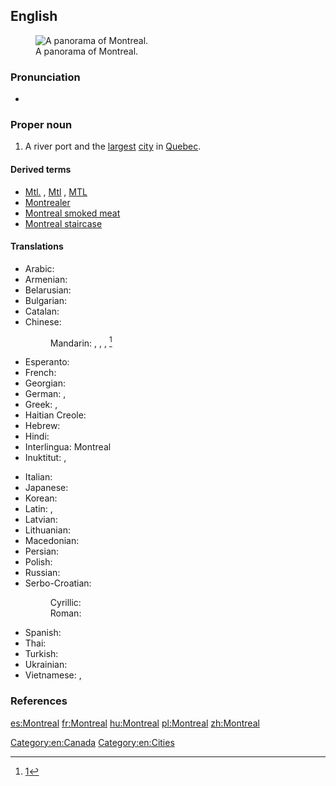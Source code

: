 {{also|Montréal}}
==English==
{{wikipedia}}
[[Image:Montreal Twilight Panorama 2006.jpg|thumb|right|A panorama of Montreal.]]

===Pronunciation===
* {{IPA|/ˌmʌntriˈɒl/|/ˌmɒntriˈɔːl/|lang=en}}

===Proper noun===
{{en-proper noun}}

# A river port and the [[largest]] [[city]] in [[Quebec]].

====Derived terms====
* [[Mtl.]] , [[Mtl]] , [[MTL]] {{gloss|abbreviation}}
* [[Montrealer]]
* [[Montreal smoked meat]]
* [[Montreal staircase]]

====Translations====
{{trans-top|a city in Quebec}}
* Arabic: {{t-|ar|مونتريال|m|tr=muntriyaal}}
* Armenian: {{t-|hy|Մոնրեալ|tr=Monreal}}
* Belarusian: {{t-|be|Манрэаль|m|tr=Manreál’}}
* Bulgarian: {{t-|bg|Монреал|m|tr=Monreál}}
* Catalan: {{t-|ca|Mont-real|m}}
* Chinese:
*: Mandarin: {{t|cmn|蒙特利爾|sc=Hani}}, {{t|cmn|蒙特利尔|tr=Méngtèlì'ěr|sc=Hani}}, {{t|cmn|满地河|tr=Mǎndìhé|sc=Hani}}, {{qualifier|familiar}} {{t|cmn|蒙城|tr=Méngchéng|sc=Hani}}<ref>[http://www.sinoquebec.com/bbs/forumdisplay.php?f=11]</ref>
* Esperanto: {{t-|eo|Montrealo}}
* French: {{t+|fr|Montréal|m}}
* Georgian: {{t-|ka|მონრეალი|tr=monreali|sc=Geor}}
* German: {{t-|de|Montreal|n}}, {{t+|de|Montréal|n}}
* Greek: {{t+|el|Μόντρεαλ|tr=Móndreal}}, {{t-|el|Μονρεάλη|tr=Monreáli}}
* Haitian Creole: {{tø|ht|Monreyal}}
* Hebrew: {{t-|he|מונטריאול}}
* Hindi: {{t-|hi|मॉन्ट्रियल|tr=monṭriyal}}
* Interlingua: Montreal
* Inuktitut: {{t|iu|Manrial|tr=ᒧᕆᐊᓪ|sc=Cans}}, {{t|iu|ᒧᕆᑐᐋᓪ|tr=Munturiaal|sc=Cans}}
{{trans-mid}}
* Italian: {{t-|it|Montreale|f}}
* Japanese: {{t-|ja|モントリオール|tr=Montoriōru}}
* Korean: {{t+|ko|몬트리올|tr=Monteuriol|sc=Hang}}
* Latin: {{t-|la|Mons Regius|m|alt=Mons Rēgius}}, {{t-|la|Mons Regalis|m|alt=Mōns Rēgālis}}
* Latvian: {{t-|lv|Monreāla}}
* Lithuanian: {{t-|lt|Monrealis}}
* Macedonian: {{t-|mk|Монтреал|m|tr=Montreál}}
* Persian: {{t-|fa|مونترال}}
* Polish: {{t+|pl|Montreal|m}}
* Russian: {{t-|ru|Монреаль|m|tr=Monreál’}}
* Serbo-Croatian:
*: Cyrillic: {{t-|sh|Монтреал|m|sc=Cyrl}}
*: Roman: {{t-|sh|Montreal|m}}
* Spanish: {{t+|es|Montreal|m}}
* Thai: {{t-|th|มอนทรีออล|tr=mornátreeon}}
* Turkish: {{t-|tr|Montreal}}
* Ukrainian: {{t-|uk|Монреаль|m|tr=Monreál’}}
* Vietnamese: {{t-|vi|Môn re an}}, {{t-|vi|Montréal}}
{{trans-bottom}}

===References===
<references/>

[[Category:en:Canada]]
[[Category:en:Cities]]

[[es:Montreal]]
[[fr:Montreal]]
[[hu:Montreal]]
[[pl:Montreal]]
[[zh:Montreal]]